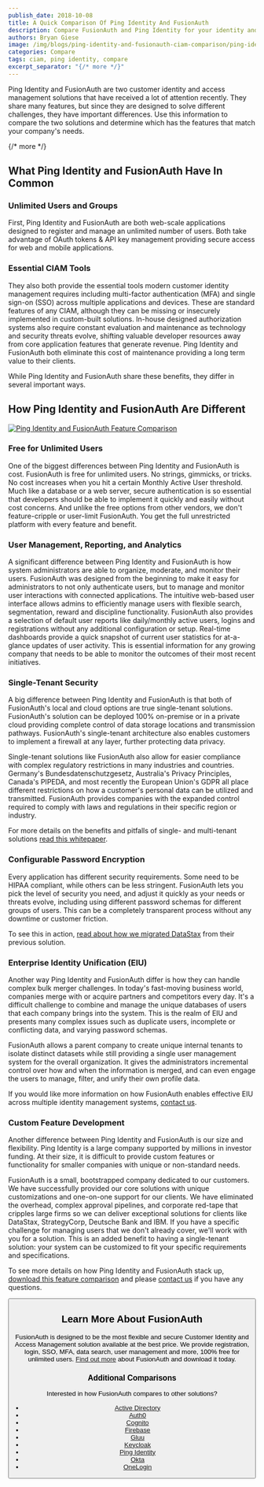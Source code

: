 ```yaml
---
publish_date: 2018-10-08 
title: A Quick Comparison Of Ping Identity And FusionAuth
description: Compare FusionAuth and Ping Identity for your identity and access management solution.
authors: Bryan Giese
image: /img/blogs/ping-identity-and-fusionauth-ciam-comparison/ping-identity-and-fusionauth-comparison.jpg
categories: Compare
tags: ciam, ping identity, compare
excerpt_separator: "{/* more */}"
---
```


Ping Identity and FusionAuth are two customer identity and access management solutions that have received a lot of attention recently. They share many features, but since they are designed to solve different challenges, they have important differences. Use this information to compare the two solutions and determine which has the features that match your company's needs.

{/* more */}

## What Ping Identity and FusionAuth Have In Common

### Unlimited Users and Groups

First, Ping Identity and FusionAuth are both web-scale applications designed to register and manage an unlimited number of users. Both take advantage of OAuth tokens & API key management providing secure access for web and mobile applications.

### Essential CIAM Tools

They also both provide the essential tools modern customer identity management requires including multi-factor authentication (MFA) and single sign-on (SSO) across multiple applications and devices. These are standard features of any CIAM, although they can be missing or insecurely implemented in custom-built solutions. In-house designed authorization systems also require constant evaluation and maintenance as technology and security threats evolve, shifting valuable developer resources away from core application features that generate revenue. Ping Identity and FusionAuth both eliminate this cost of maintenance providing a long term value to their clients.

While Ping Identity and FusionAuth share these benefits, they differ in several important ways.

## How Ping Identity and FusionAuth Are Different

[![Ping Identity and FusionAuth Feature Comparison](/img/blogs/ping-identity-and-fusionauth-ciam-comparison/pingidentity-fusionauth-compare-sample.png)](/resources/fusionauth-vs-ping-identity.pdf)

### Free for Unlimited Users
One of the biggest differences between Ping Identity and FusionAuth is cost. FusionAuth is free for unlimited users. No strings, gimmicks, or tricks. No cost increases when you hit a certain Monthly Active User threshold. Much like a database or a web server, secure authentication is so essential that developers should be able to implement it quickly and easily without cost concerns. And unlike the free options from other vendors, we don't feature-cripple or user-limit FusionAuth. You get the full unrestricted platform with every feature and benefit.

### User Management, Reporting, and Analytics

A significant difference between Ping Identity and FusionAuth is how system administrators are able to organize, moderate, and monitor their users. FusionAuth was designed from the beginning to make it easy for administrators to not only authenticate users, but to manage and monitor user interactions with connected applications. The intuitive web-based user interface allows admins to efficiently manage users with flexible search, segmentation, reward and discipline functionality. FusionAuth also provides a selection of default user reports like daily/monthly active users, logins and registrations without any additional configuration or setup. Real-time dashboards provide a quick snapshot of current user statistics for at-a-glance updates of user activity. This is essential information for any growing company that needs to be able to monitor the outcomes of their most recent initiatives.

### Single-Tenant Security

A big difference between Ping Identity and FusionAuth is that both of FusionAuth's local and cloud options are true single-tenant solutions. FusionAuth's solution can be deployed 100% on-premise or in a private cloud providing complete control of data storage locations and transmission pathways. FusionAuth's single-tenant architecture also enables customers to implement a firewall at any layer, further protecting data privacy.

Single-tenant solutions like FusionAuth also allow for easier compliance with complex regulatory restrictions in many industries and countries. Germany's Bundesdatenschutzgesetz, Australia's Privacy Principles, Canada's PIPEDA, and most recently the European Union's GDPR all place different restrictions on how a customer's personal data can be utilized and transmitted. FusionAuth provides companies with the expanded control required to comply with laws and regulations in their specific region or industry.

For more details on the benefits and pitfalls of single- and multi-tenant solutions [read this whitepaper](/learn/expert-advice/identity-basics/multi-tenancy-vs-single-tenant-idaas-solutions "Read more about single- and multi-tenant identity solutions").

### Configurable Password Encryption

Every application has different security requirements. Some need to be HIPAA compliant, while others can be less stringent. FusionAuth lets you pick the level of security you need, and adjust it quickly as your needs or threats evolve, including using different password schemas for different groups of users. This can be a completely transparent process without any downtime or customer friction.

To see this in action, [read about how we migrated DataStax](/resources/datastax-case-study.pdf "Read about DataStax migration") from their previous solution.

### Enterprise Identity Unification (EIU)

Another way Ping Identity and FusionAuth differ is how they can handle complex bulk merger challenges. In today's fast-moving business world, companies merge with or acquire partners and competitors every day. It's a difficult challenge to combine and manage the unique databases of users that each company brings into the system. This is the realm of EIU and presents many complex issues such as duplicate users, incomplete or conflicting data, and varying password schemas.

FusionAuth allows a parent company to create unique internal tenants to isolate distinct datasets while still providing a single user management system for the overall organization. It gives the administrators incremental control over how and when the information is merged, and can even engage the users to manage, filter, and unify their own profile data.

If you would like more information on how FusionAuth enables effective EIU across multiple identity management systems, [contact us](/contact "Contact us today!").

### Custom Feature Development

Another difference between Ping Identity and FusionAuth is our size and flexibility. Ping Identity is a large company supported by millions in investor funding. At their size, it is difficult to provide custom features or functionality for smaller companies with unique or non-standard needs.

FusionAuth is a small, bootstrapped company dedicated to our customers. We have successfully provided our core solutions with unique customizations and one-on-one support for our clients. We have eliminated the overhead, complex approval pipelines, and corporate red-tape that cripples large firms so we can deliver exceptional solutions for clients like DataStax, StrategyCorp, Deutsche Bank and IBM. If you have a specific challenge for managing users that we don't already cover, we'll work with you for a solution. This is an added benefit to having a single-tenant solution: your system can be customized to fit your specific requirements and specifications.

To see more details on how Ping Identity and FusionAuth stack up, [download this feature comparison](/resources/fusionauth-vs-ping-identity.pdf "Ping Identity and FusionAuth Feature Comparison") and please [contact us](/contact "Contact Us") if you have any questions.

<Button href="/resources/fusionauth-vs-ping-identity.pdf" label="Download the Ping Identity and FusionAuth Feature Comparison" />

## Learn More About FusionAuth
FusionAuth is designed to be the most flexible and secure Customer Identity and Access Management solution available at the best price. We provide registration, login, SSO, MFA, data search, user management and more, 100% free for unlimited users. [Find out more](/ "FusionAuth Home") about FusionAuth and download it today.

### Additional Comparisons

Interested in how FusionAuth compares to other solutions?
- [Active Directory](/blog/2018/09/14/active-directory-and-fusionauth-ciam-comparison "Active Directory and FusionAuth")
- [Auth0](/blog/2018/10/19/auth0-and-fusionauth-a-tale-of-two-solutions "Auth0 and FusionAuth")
- [Cognito](/blog/2018/09/18/amazon-cognito-and-fusionauth-comparison "Amazon Cognito and FusionAuth")
- [Firebase](/blog/2018/10/02/firebase-and-fusionauth-ciam-comparison "Firebase and FusionAuth")
- [Gluu](/blog/2019/07/16/gluu-fusionauth-compare-identity-management-solutions "Gluu and FusionAuth")
- [Keycloak](/blog/2019/03/06/keycloak-fusionauth-comparison "Keycloak and FusionAuth")
- [Ping Identity](/blog/2018/10/08/quick-comparison-ping-identity-and-fusionauth "Ping Identity and FusionAuth")
- [Okta](/blog/2018/10/16/8-things-to-know-about-okta-and-fusionauth "Okta and FusionAuth")
- [OneLogin](/blog/2018/10/12/onelogin-and-fusionauth "OneLogin and FusionAuth")
